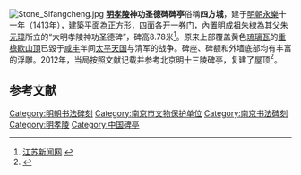 [[File:Stone_Sifangcheng.jpg|thumb]]
'''[[明孝陵|明孝陵]]神功圣德碑碑亭'''俗稱'''四方城'''，建于[[明朝|明朝]][[永乐_(明朝)|永樂]]十一年（1413年），建築平面為正方形，四面各开一券门，內置[[明成祖|明成祖朱棣]]為其父[[朱元璋|朱元璋]]所立的“大明孝陵神功圣德碑”，碑高8.78米<ref>[http://www.js.chinanews.com.cn/2004-06-16/1/1745.html 江苏新闻网] {{webarchive|url=https://web.archive.org/web/20060507063945/http://www.js.chinanews.com.cn/2004-06-16/1/1745.html |date=2006-05-07 }}</ref>。原来上部覆盖黄色[[琉璃瓦|琉璃瓦]]的[[重檐歇山頂|重檐歇山頂]]已毀于[[咸丰_(年号)|咸丰]]年间[[太平天国|太平天国]]与清军的战争。碑座、碑额和外墙底部均有丰富的浮雕。2012年，当局按照文献记载并参考北京[[明十三陵|明十三陵]]碑亭，复建了屋顶<ref>{{Cite web|url = http://jiangsu.sina.com.cn/news/shms/2012-05-26/27090.html|title = 明孝陵四方城为恢复历史原貌将700吨屋顶|accessdate = |archive-date = 2014-10-31|archive-url = https://web.archive.org/web/20141031145148/http://jiangsu.sina.com.cn/news/shms/2012-05-26/27090.html|dead-url = no}}</ref>。

==参考文献==
{{commonscat|Sifangcheng}}
<div class="references-small">
<references />
</div>
{{钟山风景区}}
[[Category:明朝书法碑刻|Category:明朝书法碑刻]]
[[Category:南京市文物保护单位|Category:南京市文物保护单位]]
[[Category:南京书法碑刻|Category:南京书法碑刻]]
[[Category:明孝陵|Category:明孝陵]]
[[Category:中国碑亭|Category:中国碑亭]]